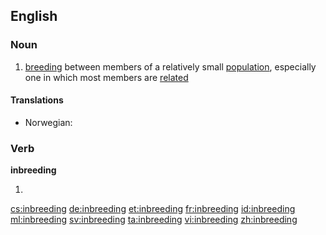 ==English==

===Noun===
{{wikipedia}}
{{en-noun|-}}

# {{biology}} [[breeding]] between members of a relatively small [[population]], especially one in which most members are [[related]]

====Translations====
{{trans-top|breeding between family members}}
* Norwegian: {{t+|no|innavl|m}}
{{trans-mid}}
{{trans-bottom}}

===Verb===
'''inbreeding'''

# {{present participle of|inbreed}}

[[cs:inbreeding]]
[[de:inbreeding]]
[[et:inbreeding]]
[[fr:inbreeding]]
[[id:inbreeding]]
[[ml:inbreeding]]
[[sv:inbreeding]]
[[ta:inbreeding]]
[[vi:inbreeding]]
[[zh:inbreeding]]